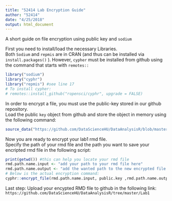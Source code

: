 ```yaml
---
title: "52414 Lab Encryption Guide"
author: "52414"
date: "4/25/2018"
output: html_document
---
```

A short guide on file encryption using public key and `sodium`  

First you need to install/load the necessary Libraries.  
Both `Sodium` and `repmis` are in CRAN (and thus can be installed via `install.packages()` ).
However, `cypher` must be installed from github using the command that starts with `remotes::`
```r
library("sodium")
library("cyphr")
library("repmis") #see line 17
# To install cypher:
# remotes::install_github("ropensci/cyphr", upgrade = FALSE)
```

In order to encrypt a file, you must use the public-key stored in our github repository.  
Load the public `key` object from github and store the object in memory using the following command:
```r
source_data("https://github.com/DataScienceHU/DataAnalysisR/blob/master/guides/public_key_52414.RData?raw=True")
```

Now you are ready to encrypt your lab1 rmd file.  
Specify the path of your rmd file and the path you want to save your encripted rmd file in the following script:

```r
print(getwd()) #this can help you locate your rmd file
rmd.path.name.input <- "add your path to your rmd file here"
rmd.path.name.output <- "add the wanted path to the new encrypted file here"
# Below is the actual encryption command:
cyphr::encrypt_file(rmd.path.name.input, public.key ,rmd.path.name.output)
```

Last step: Upload your encypted RMD file to github in the following link:
`https://github.com/DataScienceHU/DataAnalysisR/tree/master/Lab1`
